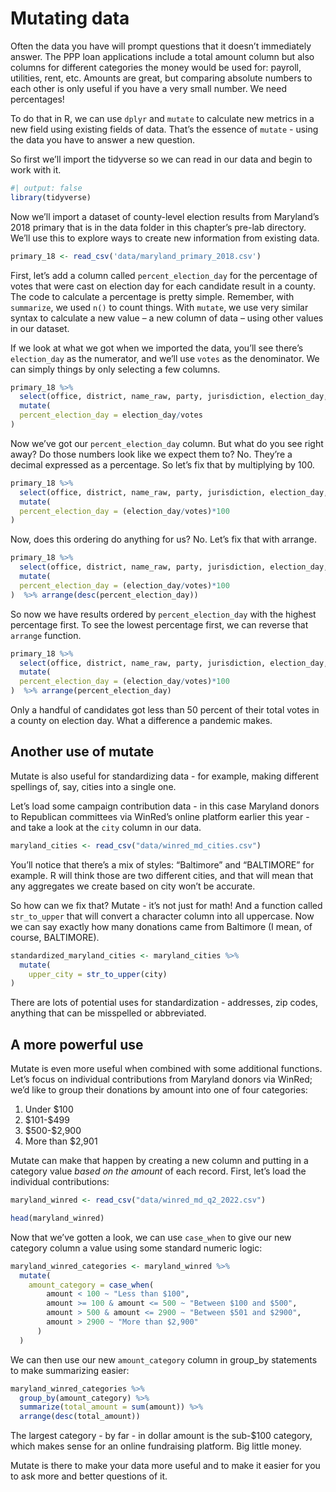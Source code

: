 # Mutating data

Often the data you have will prompt questions that it doesn't immediately answer. The PPP loan applications include a total amount column but also columns for different categories the money would be used for: payroll, utilities, rent, etc. Amounts are great, but comparing absolute numbers to each other is only useful if you have a very small number. We need percentages!

To do that in R, we can use `dplyr` and `mutate` to calculate new metrics in a new field using existing fields of data. That's the essence of `mutate` - using the data you have to answer a new question.

So first we'll import the tidyverse so we can read in our data and begin to work with it.

```r
#| output: false
library(tidyverse)
```

Now we'll import a dataset of county-level election results from Maryland's 2018 primary that is in the data folder in this chapter's pre-lab directory. We'll use this to explore ways to create new information from existing data.

```r
primary_18 <- read_csv('data/maryland_primary_2018.csv')
```

First, let's add a column called `percent_election_day` for the percentage of votes that were cast on election day for each candidate result in a county. The code to calculate a percentage is pretty simple. Remember, with `summarize`, we used `n()` to count things. With `mutate`, we use very similar syntax to calculate a new value -- a new column of data -- using other values in our dataset.

If we look at what we got when we imported the data, you'll see there's `election_day` as the numerator, and we'll use `votes` as the denominator. We can simply things by only selecting a few columns.

```r
primary_18 %>%
  select(office, district, name_raw, party, jurisdiction, election_day, votes) %>%
  mutate(
  percent_election_day = election_day/votes
)
```
Now we've got our `percent_election_day` column. But what do you see right away? Do those numbers look like we expect them to? No. They're a decimal expressed as a percentage. So let's fix that by multiplying by 100.

```r
primary_18 %>%
  select(office, district, name_raw, party, jurisdiction, election_day, votes) %>%
  mutate(
  percent_election_day = (election_day/votes)*100
)
```
Now, does this ordering do anything for us? No. Let's fix that with arrange.

```r
primary_18 %>%
  select(office, district, name_raw, party, jurisdiction, election_day, votes) %>%
  mutate(
  percent_election_day = (election_day/votes)*100
)  %>% arrange(desc(percent_election_day))
```

So now we have results ordered by `percent_election_day` with the highest percentage first. To see the lowest percentage first, we can reverse that `arrange` function.

```r
primary_18 %>%
  select(office, district, name_raw, party, jurisdiction, election_day, votes) %>%
  mutate(
  percent_election_day = (election_day/votes)*100
)  %>% arrange(percent_election_day)
```

Only a handful of candidates got less than 50 percent of their total votes in a county on election day. What a difference a pandemic makes.

## Another use of mutate

Mutate is also useful for standardizing data - for example, making different spellings of, say, cities into a single one.

Let's load some campaign contribution data - in this case Maryland donors to Republican committees via WinRed's online platform earlier this year - and take a look at the `city` column in our data.

```r
maryland_cities <- read_csv("data/winred_md_cities.csv")
```

You'll notice that there's a mix of styles: "Baltimore" and "BALTIMORE" for example. R will think those are two different cities, and that will mean that any aggregates we create based on city won't be accurate.

So how can we fix that? Mutate - it's not just for math! And a function called `str_to_upper` that will convert a character column into all uppercase. Now we can say exactly how many donations came from Baltimore (I mean, of course, BALTIMORE).

```r
standardized_maryland_cities <- maryland_cities %>%
  mutate(
    upper_city = str_to_upper(city)
)
```

There are lots of potential uses for standardization - addresses, zip codes, anything that can be misspelled or abbreviated.

## A more powerful use

Mutate is even more useful when combined with some additional functions. Let's focus on individual contributions from Maryland donors via WinRed; we'd like to group their donations by amount into one of four categories:

1. Under $100
2. $101-$499
3. $500-$2,900
4. More than $2,901

Mutate can make that happen by creating a new column and putting in a category value _based on the amount_ of each record. First, let's load the individual contributions:

```r
maryland_winred <- read_csv("data/winred_md_q2_2022.csv")

head(maryland_winred)
```

Now that we've gotten a look, we can use `case_when` to give our new category column a value using some standard numeric logic:

```r
maryland_winred_categories <- maryland_winred %>%
  mutate(
    amount_category = case_when(
        amount < 100 ~ "Less than $100",
        amount >= 100 & amount <= 500 ~ "Between $100 and $500",
        amount > 500 & amount <= 2900 ~ "Between $501 and $2900",
        amount > 2900 ~ "More than $2,900"
      )
  )
```

We can then use our new `amount_category` column in group_by statements to make summarizing easier:

```r
maryland_winred_categories %>%
  group_by(amount_category) %>%
  summarize(total_amount = sum(amount)) %>%
  arrange(desc(total_amount))
```

The largest category - by far - in dollar amount is the sub-$100 category, which makes sense for an online fundraising platform. Big little money.

Mutate is there to make your data more useful and to make it easier for you to ask more and better questions of it.
